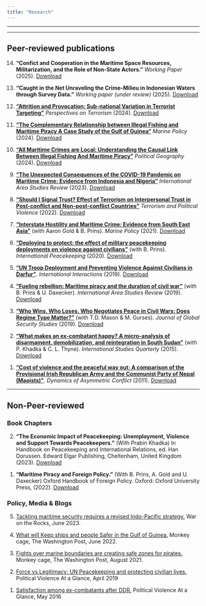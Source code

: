 ```yaml
---
title: "Research"
---
```


<!-- Google tag (gtag.js) -->

<!-- ```{=html} -->

<!-- <script async src="https://www.googletagmanager.com/gtag/js?id=G-DN6WBV6G5P"></script> -->

<!-- ``` -->

<!-- ```{=html} -->

<!-- <script> -->

<!--   window.dataLayer = window.dataLayer || []; -->

<!--   function gtag(){dataLayer.push(arguments);} -->

<!--   gtag('js', new Date()); -->

<!--   gtag('config', 'G-DN6WBV6G5P'); -->

<!-- </script> -->

<!-- ``` -->

<!-- Google tag (gtag.js) -->

```{=html}
<script async src="https://www.googletagmanager.com/gtag/js?id=G-DN6WBV6G5P"></script>
```

```{=html}
<script>
  window.dataLayer = window.dataLayer || [];
  function gtag(){dataLayer.push(arguments);}
  gtag('js', new Date());

  gtag('config', 'G-DN6WBV6G5P');
</script>
```

```{=html}
<style>
p.small {
    line-height: 0.5;
}
.abstract {
  display: none;
  padding: 15px 25px;
  margin: 0 5px 10px 5px;
  background-color: #EEE;
}

div .p {
    padding: 5px 0 10px 0;

}
.cl{
    font-weight: bolder;
}

.place_holder {
    height: 10px;
}
</style>
```

```{=html}
<script src="https://code.jquery.com/jquery-latest.min.js"
        type="text/javascript"></script>
```

```{=html}
<script>
$(document).ready(function(){
  $(document).on('touchstart click','.cl', function(){
    $(this).parent().children(".abstract").toggle();
  });
});
</script>
```

------------------------------------------------------------------------

------------------------------------------------------------------------

## Peer-reviewed publications

<ol reversed>

<li>

**"Confict and Cooperation in the Maritime Space Resources, Militarization, and the Role of Non-State Actors."** *Working Paper* (2025). [Download](https://uncw4-my.sharepoint.com/:b:/g/personal/phayala_uncw_edu/ERR7VT0jIUxBjQiPdLX20VIB34W_ELdQG5wM3PvJks2CuQ?e=gKSNao)

<!-- [<a class='cl'>Abstract</a>] -->

<!--     <p class="abstract"> -->

<!-- Abstract
 -->

<!--     </p> <p> </p> -->

<li>

**"Caught in the Net Unraveling the Crime-Milieu in Indonesian Waters through Survey Data."** *Working paper (under review)* (2025). [Download](https://uncw4-my.sharepoint.com/:b:/g/personal/phayala_uncw_edu/ESWUALtz-fxIjCg_TtDkri4BifYY1BdeZKSRT68tIi5z2w?e=aeXrqs)

<!-- [<a class='cl'>Abstract</a>] -->

<!--     <p class="abstract"> -->

<!-- Abstract
 -->

<!--     </p> <p> </p> -->



<li>

[**"Attrition and Provocation: Sub-national Variation in Terrorist Targeting"**](https://www.jstor.org/stable/27315308) *Perspectives on Terrorism* (2024). [Download](https://www.jstor.org/stable/27315308?seq=1)

<!-- [<a class='cl'>Abstract</a>] -->

<!--     <p class="abstract"> -->

<!-- Recent studies have examined the strategic logic of terrorist targeting. We advance this research line by studying a broader category of terrorist groups and argue that they select government and civilian targets based on several strategic considerations, such as local state capacity and regime type. The empirical analyses include all geocoded terrorist attacks in the world between 1990 and 2014. We find that local state capacity plays a vital role in terrorist target selection. However, the effect of the local setting on terrorist targeting appears conditional on a country's regime type. In democratic states, terrorists primarily strike civilian targets in urban settings but attack government and security personnel more frequently in rural environments. In autocratic states, terrorists are more likely to target government and security personnel when they operate in urban areas. More notably, the increase in civilian targeting from rural to urban areas in democratic states is nearly twice as high as in autocratic regimes. The findings in this study have important implications for various disciplines across the field.
 -->

<!--     </p> <p> </p> -->


<li>

[**"The Complementary Relationship between Illegal Fishing and Maritime Piracy A Case Study of the Gulf of Guinea"**](https://doi.org/10.1016/j.marpol.2024.106209) *Marine Policy* (2024). [Download](https://uncw4-my.sharepoint.com/:b:/g/personal/phayala_uncw_edu/EUO8LeCnzT1LkaJT796la1wBJjjC9WKQvdMcELQ8-ffjXg?e=lVwEWp)

<!-- [<a class='cl'>Abstract</a>] -->

<!--     <p class="abstract"> -->

<!-- This research paper investigates the interrelationship between maritime crime, specifically sea piracy, and illegal fishing. Existing studies primarily focus on the link between piracy and illegal fishing activities carried out by foreign trawlers, drawing evidence from Somali piracy cases. A causal narrative in past works highlights the detrimental effects of foreign trawlers on local marine resources, ecosystems, and livelihoods, thereby driving local fishers to turn toward piracy and prompting coastal states to address the key issue of illegal fishing by foreign vessels. However, this emphasis on external perpetrators can lead states to pay less attention to local actors involved in illegal fishing and maritime piracy. Therefore, this study redirects our attention to local perpetrators who engage in illegal fishing and maritime piracy. It explores the complementary relationship between these two types of crimes. Our findings indicate that reducing illegal fishing activities in a local area enhances the likelihood of maritime piracy occurrence. By shedding light on the complementarity between illegal fishing and maritime piracy, this research provides valuable insights for policymakers and law enforcement agencies involved in combating maritime crime. It underscores the importance of locally addressing illegal fishing and piracy using a more holistic approach.
 -->

<!--     </p> <p> </p> -->

<li>

[**"All Maritime Crimes are Local: Understanding the Causal Link Between Illegal Fishing And Maritime Piracy"**](https://doi.org/10.1016/j.polgeo.2024.103069) *Political Geography* (2024). [Download](https://uncw4-my.sharepoint.com/:b:/g/personal/phayala_uncw_edu/Ea5TCKfr5jRGpdBlWBlDe9EB01mQNV2hnRkvBO4jCTL0dw?e=R8AtiX)

<!-- [<a class='cl'>Abstract</a>] -->

<!--     <p class="abstract"> -->

<!-- Two types of maritime crime, piracy and illegal fishing, are common and pose risks to marine security. Past studies show a correlational link between the two activities, but the causal direction is far from clear. A popular narrative of the event is that foreign fishing events deplete local resources, causing local fishers to turn to piracy. We propose another mechanism that links the two events by focusing on local perpetrators. We argue that maritime piracy is a high-risk, high-reward substitute for local actors who engage in illegal fishing. Empirically, this would mean that a constraint placed on illegal fishing at the local level should lead to a higher likelihood of pirate attacks if the area provides an abundant opportunity. For evidence, we explore these relationships in Indonesian waters. Our unit of analysis is the 0.5 × 0.5° grid cell year within Indonesian EEZ from 1990 to 2017. Results support our hypotheses. When there is a decline in Illegal, Unreported, and Unregulated (IUU) fishing in an area, we find a greater likelihood of ship attacks, especially if vessel traffic in the grid cell is high. Importantly, we fail to see a similar relationship with legal fishing, which tells us that local capacity and conditions, rather than environmental factors, are likely the driving force behind piracy attacks. We also find little evidence of a reverse relationship where piracy drives IUU fishing. -->

<!--     </p> <p> </p> -->

<li>


[**"The Unexpected Consequences of the COVID-19 Pandemic on Maritime Crime: Evidence from Indonesia and Nigeria"**](https://doi.org/10.1177/22338659221151130) *International Area Studies Review* (2023). [Download](https://www.researchgate.net/profile/Anup-Phayal/publication/367570655_The_unexpected_consequences_of_the_COVID-19_pandemic_on_maritime_crime_Evidence_from_Indonesia_and_Nigeria/links/63dfacbdc97bd76a826ec56c/The-unexpected-consequences-of-the-COVID-19-pandemic-on-maritime-crime-Evidence-from-Indonesia-and-Nigeria.pdf?origin=publication_detail)

<!-- [<a class='cl'>Abstract</a>] -->

<!--     <p class="abstract"> -->

<!-- The economic fallout from the COVID-19 pandemic has been devastating. Job losses, negative growth rates, and increased poverty have all followed rising infection rates. The economic costs have been especially challenging for many piracy-prone countries. The international monetary fund anticipates sizable unemployment increases in many Indo-Pacific countries. Deeper and more durable economic damage may materialize in some West African countries. Often, negative economic shocks produce surges in crime, both on land and at sea. The present study evaluates the effects of COVID-19 on maritime pirate attacks in two countries, Nigeria, located in the Gulf of Guinea, and Indonesia, located in the Indo-Pacific. We employ monthly and quarterly data on government measures to prevent infection, sea-piracy incidents, and economic conditions to explore whether the subsequent economic fallout produced more maritime crime. We do not find clear evidence of this relationship in Indonesia. However, COVID-19-induced stringency measure does appear to have increased sea-piracy incidents in Nigeria. -->

<!--     </p> <p> </p> -->

<li>

[**"Should I Signal Trust? Effect of Terrorism on Interpersonal Trust in Post-conflict and Non-post-conflict Countries"**](https://doi.org/10.1080/09546553.2022.2075265) *Terrorism and Political Violence* (2022). [Download](https://www.researchgate.net/profile/Anup-Phayal/publication/361346314_Should_I_Signal_Trust_Effect_of_Terrorism_on_Interpersonal_Trust_in_Post-Conflict_and_Non-Post-Conflict_Countries/links/6427887da1b72772e43f263a/Should-I-Signal-Trust-Effect-of-Terrorism-on-Interpersonal-Trust-in-Post-Conflict-and-Non-Post-Conflict-Countries.pdf?origin=publication_detail)

<!-- [<a class='cl'>Abstract</a>] -->

<!--     <p class="abstract"> -->

<!-- Generalized interpersonal trust is an essential component of a functioning society. While some studies have examined how the perception of terrorism affects trust, cross-national works investigating the impact of actual terrorist attacks on individual trust remain mixed. In this paper, I use insights from existing studies to disaggregate generalized interpersonal trust in response to terrorism in two distinct dimensions, prosocial motivation, and strategic signaling. While threat perception from terrorism lowers interpersonal trust in all contexts,  I argue that actual events distinctively shape a person's interpersonal trust. In a relatively stable and secure context of a non-post-conflict country, individuals living closer to terrorist incidents express increased interpersonal trust. But in post-conflict countries, those closer to terrorist incidents tend to show more distrust. To test the argument, I use the World Values Survey dataset of  52 states and create a terrorism scale for 717 survey regions within the countries, considering their spatial and temporal closeness to each terrorist incident. Results obtained from three-level hierarchical models (state, region, and individual) are robust and contribute to our understanding of how terrorism shapes interpersonal trust in different contexts. -->

<!--     </p> <p> </p> -->

<li>

[**"Interstate Hostility and Maritime Crime: Evidence from South East Asia"**](https://doi.org/10.1016/j.marpol.2022.105134) (with Aaron Gold & B. Prins). *Marine Policy* (2021). [Download](https://www.researchgate.net/profile/Anup-Phayal/publication/361093110_Interstate_hostility_and_maritime_crime_Evidence_from_South_East_Asia/links/62da96ecf3acdd5dc20e8274/Interstate-hostility-and-maritime-crime-Evidence-from-South-East-Asia.pdf) <!-- [<a class='cl'>Abstract</a>]    <p class="abstract"> --> <!-- Maritime Asia remains crucial to global economic growth and prosperity. Nearly 40% of the world's seaborne trade transits the South China Sea each year, and nine of the top ten busiest container ports in the world are located in the Indo-Pacific region. But uncertainties also pervade the region as governments struggle to combat numerous security challenges while violent non-state actors and trans-border criminal groups continue to exploit the environment.  In this study, we examine the nexus between maritime crime and inter-state security, centering on the tactical decision-making of non-state criminal actors. To avoid capture, maritime criminals locate their illicit activities near sea-boundaries where rival states aim to avoid regime confrontations that could escalate to more costly disputes. Pirates, smugglers, and illegal fishers can use these contested border zones as sanctuaries similar to guerilla forces fleeing across land boundaries to avoid pitched battles with regime military units. Using an original geocoded dataset on maritime piracy (MPELD), we find significant support for our hypothesis that conflict among states substantively influences the location of maritime crime. Our study has important implications for global efforts to counter transnational criminal organizations and their illicit activities in maritime spaces defined by territorial quarrels. --> <!--     </p> <p> </p> -->

<li>

[**"Deploying to protect: the effect of military peacekeeping deployments on violence against civilians"**](https://doi.org/10.1080/13533312.2019.1660166) (with B. Prins). *International Peacekeeping* (2020). [Download](https://www.researchgate.net/profile/Anup-Phayal/publication/335588351_Deploying_to_Protect_The_Effect_of_Military_Peacekeeping_Deployments_on_Violence_Against_Civilians/links/5f8f48dea6fdccfd7b71d72e/Deploying-to-Protect-The-Effect-of-Military-Peacekeeping-Deployments-on-Violence-Against-Civilians.pdf?origin=publication_detail)

<!-- [<a class='cl'>Abstract</a>] -->

<!--     <p class="abstract"> -->

<!-- Do UN peacekeeping forces protect civilians from harm in post-war environments? Current evidence suggests that the answer to this question is yes. But extant research mostly examines this relationship at the country-level and consequently has logical difficulty tracing decreases in civilian fatalities to actual peacekeeper activities. We would have more confidence in the ability of peacekeepers to limit harm and protect non-combatants if the reduction in violence occurred locally where blue helmets were positioned. Using original geocoded data of yearly UN deployments in four Sub-Saharan African conflicts (Sudan, South Sudan, Democratic Republic of Congo, and Ivory Coast), we find that peacekeeping units get locally deployed to violent post-war areas and they reduce the level of civilian harm almost immediately. But, in areas without violent clashes between government forces and rebels, we find peacekeeping units more responsive to civilian targeting by rebels, which indicates a reluctance among peacekeepers to confront government forces that target civilians. While host nation consent is crucial for the success of a peacekeeping mission, the findings from this study caution against nurturing illiberal regimes by failing to check government atrocities. The failure to confront government abuse can jeopardize long-term peace and reconciliation. -->

<!--     </p> <p> </p> -->

<li>

[**"UN Troop Deployment and Preventing Violence Against Civilians in Darfur"**](https://doi.org/10.1080/03050629.2019.1593161). *International Interactions* (2019). [Download](https://www.researchgate.net/profile/Anup-Phayal/publication/331310527_UN_Troop_Deployment_and_Preventing_Violence_Against_Civilians_in_Darfur/links/5c71fcf492851c69503aec6b/UN-Troop-Deployment-and-Preventing-Violence-Against-Civilians-in-Darfur.pdf?origin=publication_detail)

<!-- [<a class='cl'>Abstract</a>] -->

<!--     <p class="abstract"> -->

<!-- Does the presence of UN peacekeeping force lower civilian fatalities at the local level? If it does, is it because of their coercive military capacity or for other reasons such as their roles in monitoring and reporting violent atrocities? To explore these questions, I study the deployment of peacekeeping units in Darfur and its impact on violence against civilians. Using original geocoded data of UN deployments before and after the intervention, I examine what aspects of such deployments impact one-sided civilian killings by government and rebel groups. Results indicate that deploying UN peacekeepers in an area restrains belligerent from targeting civilians. However, the military capacity of peacekeepers is not a significant predictor of violence against civilians. While their ability to defend themselves is extremely important for peacekeepers, these findings caution against the militarization trend in UN peacekeeping and seek to reshift focus on other substantive aspects of peacekeeping. -->

<!--     </p> <p> </p>  -->

<li>

[**"Fueling rebellion: Maritime piracy and the duration of civil war"**](https://doi.org/10.1177/2233865919833975) (with B. Prins & U. Daxecker). *International Area Studies Review* (2019). [Download](https://www.researchgate.net/profile/Anup-Phayal/publication/331310211_Fueling_Rebellion_Maritime_Piracy_and_the_Duration_of_Civil_War_1/links/5c71fe4392851c69503aec89/Fueling-Rebellion-Maritime-Piracy-and-the-Duration-of-Civil-War-1.pdf?origin=publication_detail)

<!-- [<a class='cl'>Abstract</a>] -->

<!--     <p class="abstract"> -->

<!-- Extant research shows that the presence of natural resources can prolong civil wars. But research also indicates that as rebel groups become stronger, conflicts tend to shorten. These studies suggest an unclear association among the three variables—resources, rebel strength, and conflict duration. If resources increase the fighting ability of rebels, then why do they not shorten conflicts? To understand this relationship, we examine incidents of maritime piracy, which unlike other resources are more clearly exploited by rebel groups rather than states and offer new insight on how this might affect the persistence of civil war. The findings suggest that the use of piracy by weaker rebel groups shortens conflict but prolongs it when exploited by stronger rebel groups. We think our conditional analyses allow us to discern insurgencies driven at least in part by greedy rebels and therefore better illuminate the causal process by which resource wealth prolongs civil war. -->

<!--     </p> <p> </p> -->

<li>

[**"Who Wins, Who Loses, Who Negotiates Peace in Civil Wars: Does Regime Type Matter?"**](https://doi.org/10.1093/jogss/ogz011) (with T.D. Mason & M. Gurses). *Journal of Global Security Studies* (2019). [Download](https://www.researchgate.net/profile/Anup-Phayal/publication/331310429_Who_Wins_Who_Loses_Who_Negotiates_Peace_in_Civil_Wars_Does_Regime_Type_Matter/links/5c71fdaa92851c69503aec79/Who-Wins-Who-Loses-Who-Negotiates-Peace-in-Civil-Wars-Does-Regime-Type-Matter.pdf?origin=publication_detail)

<!-- [<a class='cl'>Abstract</a>] -->

<!--     <p class="abstract"> -->

<!-- Previous research has shown that the outcome of a civil war is related to conflict duration: military victory by either the government or the rebels occurs early if it occurs at all, and the longer a civil war lasts, the more likely it is to end in a negotiated settlement. The models of civil war duration and outcome that have produced these findings are built on characteristics of the civil war and less on attributes of the state itself, other than where the state lies on the Polity autocracy-democracy scale. We propose that how civil wars end varies not only between democracies and authoritarian regimes but among the different authoritarian regime types identified by Geddes, Wright, and Franz. The distinguishing attributes of these regime types—democracy, one-party, personalist, military, monarchical—should lead to different likelihood in defeating a rebel movement, being defeated by a rebel movement, and negotiating a peace agreement with a rebel movement. Results from a series of competing-risk models using the Uppsala–Peace Research Institute Oslo Armed Conflict Dataset demonstrate support for our claim that how civil wars end is partly a function of the characteristics of the regime. -->

<!--     </p> <p> </p> -->

<li>

[**"What makes an ex-combatant happy? A micro-analysis of disarmament, demobilization, and reintegration in South Sudan"**](https://doi.org/10.1111/isqu.12186) (with P. Khadka & C. L. Thyne). *International Studies Quarterly* (2015). [Download](https://www.researchgate.net/publication/271649151_What_Makes_an_Ex-Combatant_Happy_A_Micro-Analysis_of_Disarmament_Demobilization_and_Reintegration_in_South_Sudan)

<!-- [<a class='cl'>Abstract</a>] -->

<!--     <p class="abstract"> -->

<!-- Successful management of combatants through disarmament, demobilization, and reintegration (DDR) remains one of the main challenges of post-conflict peacebuilding. While DDR is meant to contribute to a secure post-conflict environment conducive to economic and political development, the success of DDR efforts remains mixed. Unlike previous work focusing on procedural aspects or post-conflict reconstruction and development, we shift the focus to understand microlevel conditions—economic, security, and ethnic concerns—that influence ex-combatants' satisfaction with DDR. We argue that ex-combatant satisfaction with DDR should increase as individual-level economic conditions increase, as security situations improve, and as ethnic tensions decrease. We test our expectations using an original data set collected with field interviews and surveys from 122 ex-combatants in South Sudan in 2011–2012. We find that participants are more satisfied when their income-generating activity is based on DDR job training and when the UN has a large presence in their area. Concerns about political instability and an abundance of firearms make ex-combatants less satisfied with DDR. -->

<!--     </p> <p> </p> -->

<li>

[**"Cost of violence and the peaceful way out: A comparison of the Provisional Irish Republican Army and the Communist Party of Nepal (Maoists)"**](https://doi.org/10.1080/17467586.2011.575170). *Dynamics of Asymmetric Conflict* (2011). [Download](https://www.researchgate.net/profile/Anup_Phayal/publication/233070516_Cost_of_violence_and_the_peaceful_way_out_A_comparison_of_the_Provisional_Irish_Republican_Army_and_the_Communist_Party_of_Nepal_Maoists/links/5c71f8dea6fdcc471595ff3f/Cost-of-violence-and-the-peaceful-way-out-A-comparison-of-the-Provisional-Irish-Republican-Army-and-the-Communist-Party-of-Nepal-Maoists.pdf)

<!--  [<a class='cl'>Abstract</a>] -->

<!--     <p class="abstract"> -->

<!-- One of the ways to end protracted, violent, intrastate conflict is negotiated settlement where the rebel parties negotiate with the government and give up armed struggle. However, the most intriguing puzzle is: what influences the rebels to come to the negotiating table and opt for peace? The Communist Party of Nepal (Maoists) and the Provisional Irish Republican Army (PIRA) are recent examples of rebel groups that have renounced violence and transformed into mainstream political parties after waging insurgency for many years. These two cases present an opportunity to analyze factors that lead rebel parties to renounce violence. In this article, I argue that violent rebel groups settle for peaceful means owing to their perception of the high cost of violence that arises from pressures exerted by the military means of a state, by domestic groups, and by the international community. In both cases, when the state opened up political space to accommodate the rebel group, accumulated pressures influenced them to renounce violence. The study indicates how civil society, with solidarity from the global community, is able to defy the mobilization narrative of a rebel group and pressure them to renounce violence. -->

<!--     </p> <p> </p> -->

</ol>

------------------------------------------------------------------------

```{=html}
<!--- ## Work in progress

* [**"Terrorism and trust"**](../files/research_folder/Full manuscript_terrorism and trust.pdf)

* [**"Community driven conflict resolution: Evidence from a RCT in Ivory Coast"**](../files/research_folder/Khadka and Phayal CDCR apsa sept 2020.pdf) (with Prabin Khadka)

* [**"Terrorist targetting"**](with Sambuddha Ghatak & Brandon Prins) --->
```

## Non-Peer-reviewed

### Book Chapters

<ol reversed>

<li>

**"The Economic Impact of Peacekeeping: Unemployment, Violence and Support Towards Peacekeepers."** (With Prabin Khadka) In Handbook on Peacekeeping and International Relations, ed. Han Dorussen. Edward Elgar Publishing, Cheltenham, United Kingdom (2023). [Download](https://www.researchgate.net/publication/366477294_The_political_economy_of_peacekeeping_unemployment_violence_and_trust_towards_peacekeepers_Evidence_from_Somalia/link/6497361bc41fb852dd2e1cad/download)

<li>

**"Maritime Piracy and Foreign Policy."** (With B. Prins, A. Gold and U. Daxecker) Oxford Handbook of Foreign Policy. Oxford: Oxford University Press, (2022). [Download](https://www.researchgate.net/publication/371831296_Maritime_Piracy_and_Foreign_Policy/link/64973cdf95bbbe0c6ef0319b/download)

</ol>

### Policy, Media & Blogs

<ol reversed>

<li>

[Tackling maritime security requires a revised Indo-Pacific strategy.](https://warontherocks.com/2023/06/tackling-maritime-security-requires-a-revised-indo-pacific-strategy/) War on the Rocks, June 2023.

<li>

[What will Keep ships and people Safer in the Gulf of Guinea.](https://www.washingtonpost.com/politics/2022/06/09/gulf-of-guinea-piracy/) Monkey cage, The Washington Post, June 2022.

<li>

[Fights over marine boundaries are creating safe zones for pirates.](https://www.washingtonpost.com/politics/2021/08/05/fights-over-marine-boundaries-are-creating-safe-zones-pirates/) Monkey cage, The Washington Post, August 2021.

<li>

[Force vs Legitimacy: UN Peacekeeping and protecting civilian lives.](https://politicalviolenceataglance.org/2019/04/22/force-vs-legitimacy-un-peacekeeping-and-protecting-civilian-lives/#respond) Political Violence At a Glance, April 2019

<li>

[Satisfaction among ex-combatants after DDR.](https://politicalviolenceataglance.org/2016/05/30/satisfaction-among-ex-combatants-after-ddr/) Political Violence At a Glance, May 2016

</ol>
